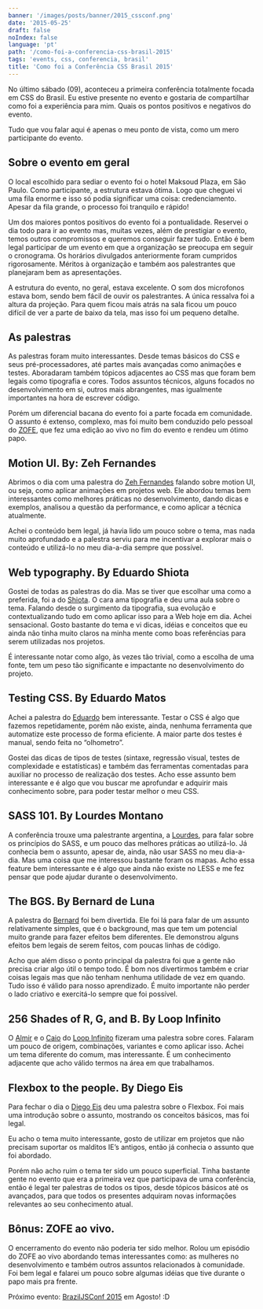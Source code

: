 ```yaml
---
banner: '/images/posts/banner/2015_cssconf.png'
date: '2015-05-25'
draft: false
noIndex: false
language: 'pt'
path: '/como-foi-a-conferencia-css-brasil-2015'
tags: 'events, css, conferencia, brasil'
title: 'Como foi a Conferência CSS Brasil 2015'
---
```


No último sábado (09), aconteceu a primeira conferência totalmente focada em CSS do Brasil. Eu estive presente no evento e gostaria de compartilhar como foi a experiência para mim. Quais os pontos positivos e negativos do evento.

Tudo que vou falar aqui é apenas o meu ponto de vista, como um mero participante do evento.

## Sobre o evento em geral

O local escolhido para sediar o evento foi o hotel Maksoud Plaza, em São Paulo. Como participante, a estrutura estava ótima. Logo que cheguei vi uma fila enorme e isso só podia significar uma coisa: credenciamento. Apesar da fila grande, o processo foi tranquilo e rápido!

Um dos maiores pontos positivos do evento foi a pontualidade. Reservei o dia todo para ir ao evento mas, muitas vezes, além de prestigiar o evento, temos outros compromissos e queremos conseguir fazer tudo. Então é bem legal participar de um evento em que a organização se preocupa em seguir o cronograma. Os horários divulgados anteriormente foram cumpridos rigorosamente. Méritos à organização e também aos palestrantes que planejaram bem as apresentações.

A estrutura do evento, no geral, estava excelente. O som dos microfonos estava bom, sendo bem fácil de ouvir os palestrantes. A única ressalva foi a altura da projeção. Para quem ficou mais atrás na sala ficou um pouco difícil de ver a parte de baixo da tela, mas isso foi um pequeno detalhe.

## As palestras

As palestras foram muito interessantes. Desde temas básicos do CSS e seus pré-processadores, até partes mais avançadas como animações e testes. Aboradaram também tópicos adjacentes ao CSS mas que foram bem legais como tipografia e cores. Todos assuntos técnicos, alguns focados no desenvolvimento em si, outros mais abrangentes, mas igualmente importantes na hora de escrever código.

Porém um diferencial bacana do evento foi a parte focada em comunidade. O assunto é extenso, complexo, mas foi muito bem conduzido pelo pessoal do [ZOFE](http://zofe.com.br/), que fez uma edição ao vivo no fim do evento e rendeu um ótimo papo.

## Motion UI. By: Zeh Fernandes

Abrimos o dia com uma palestra do [Zeh Fernandes](https://twitter.com/zehf) falando sobre motion UI, ou seja, como aplicar animações em projetos web. Ele abordou temas bem interessantes como melhores práticas no desenvolvimento, dando dicas e exemplos, analisou a questão da performance, e como aplicar a técnica atualmente.

Achei o conteúdo bem legal, já havia lido um pouco sobre o tema, mas nada muito aprofundado e a palestra serviu para me incentivar a explorar mais o conteúdo e utilizá-lo no meu dia-a-dia sempre que possível.

## Web typography. By Eduardo Shiota

Gostei de todas as palestras do dia. Mas se tiver que escolhar uma como a preferida, foi a do [Shiota](https://twitter.com/shiota). O cara ama tipografia e deu uma aula sobre o tema. Falando desde o surgimento da tipografia, sua evolução e contextualizando tudo em como aplicar isso para a Web hoje em dia. Achei sensacional. Gosto bastante do tema e vi dicas, idéias e conceitos que eu ainda não tinha muito claros na minha mente como boas referências para serem utilizadas nos projetos.

É interessante notar como algo, às vezes tão trivial, como a escolha de uma fonte, tem um peso tão significante e impactante no desenvolvimento do projeto.

## Testing CSS. By Eduardo Matos

Achei a palestra do [Eduardo](https://twitter.com/eduardojmatos) bem interessante. Testar o CSS é algo que fazemos repetidamente, porém não existe, ainda, nenhuma ferramenta que automatize este processo de forma eficiente. A maior parte dos testes é manual, sendo feita no “olhometro”.

Gostei das dicas de tipos de testes (sintaxe, regressão visual, testes de complexidade e estatísticas) e também das ferramentas comentadas para auxiliar no processo de realização dos testes. Acho esse assunto bem interessante e é algo que vou buscar me aprofundar e adquirir mais conhecimento sobre, para poder testar melhor o meu CSS.

## SASS 101. By Lourdes Montano

A conferência trouxe uma palestrante argentina, a [Lourdes](https://twitter.com/loumontano), para falar sobre os princípios do SASS, e um pouco das melhores práticas ao utilizá-lo. Já conhecia bem o assunto, apesar de, ainda, não usar SASS no meu dia-a-dia. Mas uma coisa que me interessou bastante foram os mapas. Acho essa feature bem interessante e é algo que ainda não existe no LESS e me fez pensar que pode ajudar durante o desenvolvimento.

## The BGS. By Bernard de Luna

A palestra do [Bernard](https://twitter.com/bernarddeluna) foi bem divertida. Ele foi lá para falar de um assunto relativamente simples, que é o background, mas que tem um potencial muito grande para fazer efeitos bem diferentes. Ele demonstrou alguns efeitos bem legais de serem feitos, com poucas linhas de código.

Acho que além disso o ponto principal da palestra foi que a gente não precisa criar algo útil o tempo todo. É bom nos divertirmos também e criar coisas legais mas que não tenham nenhuma utilidade de vez em quando. Tudo isso é válido para nosso aprendizado. É muito importante não perder o lado criativo e exercitá-lo sempre que foi possível.

## 256 Shades of R, G, and B. By Loop Infinito

O [Almir](https://twitter.com/almirfilho) e o [Caio](https://twitter.com/caio_gondim) do [Loop Infinito](http://loopinfinito.com.br/) fizeram uma palestra sobre cores. Falaram um pouco de origem, combinações, variantes e como aplicar isso. Achei um tema diferente do comum, mas interessante. É um conhecimento adjacente que acho válido termos na área em que trabalhamos.

## Flexbox to the people. By Diego Eis

Para fechar o dia o [Diego Eis](https://twitter.com/diegoeis) deu uma palestra sobre o Flexbox. Foi mais uma introdução sobre o assunto, mostrando os conceitos básicos, mas foi legal.

Eu acho o tema muito interessante, gosto de utilizar em projetos que não precisam suportar os malditos IE’s antigos, então já conhecia o assunto que foi abordado.

Porém não acho ruim o tema ter sido um pouco superficial. Tinha bastante gente no evento que era a primeira vez que participava de uma conferência, então é legal ter palestras de todos os tipos, desde tópicos básicos até os avançados, para que todos os presentes adquiram novas informações relevantes ao seu conhecimento atual.

## Bônus: ZOFE ao vivo.

O encerramento do evento não poderia ter sido melhor. Rolou um episódio do ZOFE ao vivo abordando temas interessantes como: as mulheres no desenvolvimento e também outros assuntos relacionados à comunidade. Foi bem legal e falarei um pouco sobre algumas idéias que tive durante o papo mais pra frente.

Próximo evento: [BrazilJSConf 2015](https://braziljs.org/) em Agosto! :D
